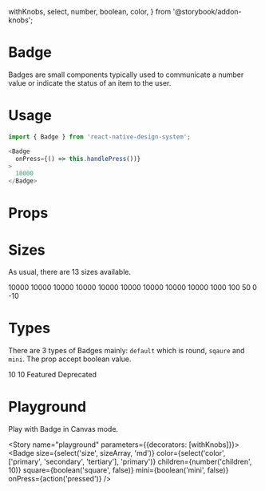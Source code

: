   withKnobs,
  select,
  number,
  boolean,
  color,
} from '@storybook/addon-knobs';

<Meta title="Badge" component={Badge} />

# Badge

Badges are small components typically used to communicate a number value or indicate the status of an item to the user.

# Usage

```js
import { Badge } from 'react-native-design-system';

<Badge
  onPress={() => this.handlePress())}
>
  10000
</Badge>
```

# Props

<Props of={Badge} />

# Sizes

As usual, there are 13 sizes available.

<Preview>
  <Story name="sizes">
    <Inline>
      <Badge size="9xl" onPress={action('pressed')}>
        10000
      </Badge>
      <Badge size="8xl" onPress={action('pressed')}>
        10000
      </Badge>
      <Badge size="7xl" onPress={action('pressed')}>
        10000
      </Badge>
      <Badge size="6xl" onPress={action('pressed')}>
        10000
      </Badge>
      <Badge size="5xl" onPress={action('pressed')}>
        10000
      </Badge>
      <Badge size="4xl" onPress={action('pressed')}>
        10000
      </Badge>
      <Badge size="3xl" onPress={action('pressed')}>
        10000
      </Badge>
      <Badge size="2xl" onPress={action('pressed')}>
        10000
      </Badge>
      <Badge size="2xl" onPress={action('pressed')}>
        10000
      </Badge>
      <Badge size="xl" onPress={action('pressed')}>
        1000
      </Badge>
      <Badge size="lg" onPress={action('pressed')}>
        100
      </Badge>
      <Badge size="md" onPress={action('pressed')}>
        50
      </Badge>
      <Badge size="sm" onPress={action('pressed')}>
        0
      </Badge>
      <Badge size="xs" onPress={action('pressed')}>
        -10
      </Badge>
    </Inline>
  </Story>
</Preview>

# Types

There are 3 types of Badges mainly: `default` which is round, `sqaure` and `mini`. The prop accept boolean value.

<Preview>
  <Story name="types">
    <Inline>
      <Badge onPress={action('pressed')}>10</Badge>
      <Badge square onPress={action('pressed')}>
        10
      </Badge>
      <Badge mini onPress={action('pressed')} />
      <Badge color="success" onPress={action('pressed')}>
        Featured
      </Badge>
      <Badge color="error" onPress={action('pressed')}>
        Deprecated
      </Badge>
    </Inline>
  </Story>
</Preview>

# Playground

Play with Badge in Canvas mode.

<Story name="playground" parameters={{decorators: [withKnobs]}}>
  <Badge
    size={select('size', sizeArray, 'md')}
    color={select('color', ['primary', 'secondary', 'tertiary'], 'primary')}
    children={number('children', 10)}
    square={boolean('square', false)}
    mini={boolean('mini', false)}
    onPress={action('pressed')}
  />
</Story>
